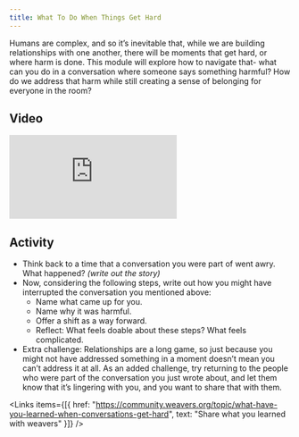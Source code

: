 ```yaml
---
title: What To Do When Things Get Hard
---
```


Humans are complex, and so it’s inevitable that, while we are building relationships with one another, there will be moments that get hard, or where harm is done. This module will explore how to navigate that- what can you do in a conversation where someone says something harmful? How do we address that harm while still creating a sense of belonging for everyone in the room?

## Video

<Embed src="https://player.vimeo.com/video/797453218" />

## Activity

- Think back to a time that a conversation you were part of went awry. What happened? _(write out the story)_
- Now, considering the following steps, write out how you might have interrupted the conversation you mentioned above: 
  - Name what came up for you.
  - Name why it was harmful.
  - Offer a shift as a way forward.
  - Reflect: What feels doable about these steps? What feels complicated.
- Extra challenge: Relationships are a long game, so just because you might not have addressed something in a moment doesn’t mean you can’t address it at all. As an added challenge, try returning to the people who were part of the conversation you just wrote about, and let them know that it’s lingering with you, and you want to share that with them.

<Links
  items={[{
    href: "https://community.weavers.org/topic/what-have-you-learned-when-conversations-get-hard",
    text: "Share what you learned with weavers"
  }]}
/>
